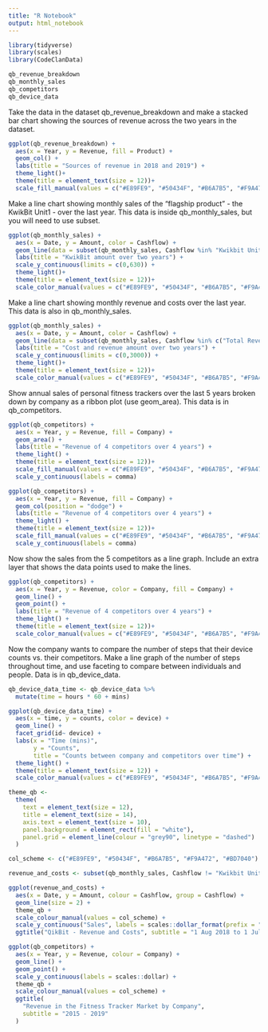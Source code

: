 ```yaml
---
title: "R Notebook"
output: html_notebook
---
```


```r
library(tidyverse)
library(scales)
library(CodeClanData)
```
```r
qb_revenue_breakdown
qb_monthly_sales
qb_competitors
qb_device_data
```
Take the data in the dataset qb_revenue_breakdown and make a stacked bar chart showing the sources of revenue across the two years in the dataset.
```r
ggplot(qb_revenue_breakdown) +
  aes(x = Year, y = Revenue, fill = Product) +
  geom_col() +
  labs(title = "Sources of revenue in 2018 and 2019") +
  theme_light()+
  theme(title = element_text(size = 12))+
  scale_fill_manual(values = c("#E89FE9", "#50434F", "#B6A7B5", "#F9A472", "#BD7040"))
```
Make a line chart showing monthly sales of the “flagship product” - the KwikBit Unit1 - over the last year. This data is inside qb_monthly_sales, but you will need to use subset.
```r
ggplot(qb_monthly_sales) +
  aes(x = Date, y = Amount, color = Cashflow) +
  geom_line(data = subset(qb_monthly_sales, Cashflow %in% "Kwikbit Unit 1 Sales")) +
  labs(title = "KwikBit amount over two years") +
  scale_y_continuous(limits = c(0,630)) +
  theme_light()+
  theme(title = element_text(size = 12))+
  scale_color_manual(values = c("#E89FE9", "#50434F", "#B6A7B5", "#F9A472", "#BD7040"), guide = "none")
```
Make a line chart showing monthly revenue and costs over the last year. This data is also in qb_monthly_sales.
```r
ggplot(qb_monthly_sales) +
  aes(x = Date, y = Amount, color = Cashflow) +
  geom_line(data = subset(qb_monthly_sales, Cashflow %in% c("Total Revenue", "Cost"))) +
  labs(title = "Cost and revenue amount over two years") +
  scale_y_continuous(limits = c(0,3000)) +
  theme_light()+
  theme(title = element_text(size = 12))+
  scale_color_manual(values = c("#E89FE9", "#50434F", "#B6A7B5", "#F9A472", "#BD7040"))
```
Show annual sales of personal fitness trackers over the last 5 years broken down by company as a ribbon plot (use geom_area). This data is in qb_competitors.
```r
ggplot(qb_competitors) +
  aes(x = Year, y = Revenue, fill = Company) +
  geom_area() +
  labs(title = "Revenue of 4 competitors over 4 years") +
  theme_light() +
  theme(title = element_text(size = 12))+
  scale_fill_manual(values = c("#E89FE9", "#50434F", "#B6A7B5", "#F9A472", "#BD7040")) +
  scale_y_continuous(labels = comma)
```
```r
ggplot(qb_competitors) +
  aes(x = Year, y = Revenue, fill = Company) +
  geom_col(position = "dodge") +
  labs(title = "Revenue of 4 competitors over 4 years") +
  theme_light() +
  theme(title = element_text(size = 12))+
  scale_fill_manual(values = c("#E89FE9", "#50434F", "#B6A7B5", "#F9A472", "#BD7040")) +
  scale_y_continuous(labels = comma)
```

Now show the sales from the 5 competitors as a line graph. Include an extra layer that shows the data points used to make the lines.
```r
ggplot(qb_competitors) +
  aes(x = Year, y = Revenue, color = Company, fill = Company) +
  geom_line() +
  geom_point() +
  labs(title = "Revenue of 4 competitors over 4 years") +
  theme_light() +
  theme(title = element_text(size = 12))+
  scale_color_manual(values = c("#E89FE9", "#50434F", "#B6A7B5", "#F9A472", "#BD7040"))
```
Now the company wants to compare the number of steps that their device counts vs. their competitors. Make a line graph of the number of steps throughout time, and use faceting to compare between individuals and people. Data is in qb_device_data.
```r

qb_device_data_time <- qb_device_data %>% 
  mutate(time = hours * 60 + mins)

ggplot(qb_device_data_time) +
  aes(x = time, y = counts, color = device) +
  geom_line() +
  facet_grid(id~ device) +
  labs(x = "Time (mins)",
       y = "Counts",
       title = "Counts between company and competitors over time") +
  theme_light() +
  theme(title = element_text(size = 12)) +
  scale_color_manual(values = c("#E89FE9", "#50434F", "#B6A7B5", "#F9A472", "#BD7040"))
```
```r
theme_qb <- 
  theme(
    text = element_text(size = 12),
    title = element_text(size = 14),
    axis.text = element_text(size = 10),
    panel.background = element_rect(fill = "white"),
    panel.grid = element_line(colour = "grey90", linetype = "dashed")
  )

col_scheme <- c("#E89FE9", "#50434F", "#B6A7B5", "#F9A472", "#BD7040")
```
```r
revenue_and_costs <- subset(qb_monthly_sales, Cashflow != "Kwikbit Unit 1 Sales")

ggplot(revenue_and_costs) +
  aes(x = Date, y = Amount, colour = Cashflow, group = Cashflow) +
  geom_line(size = 2) +
  theme_qb +
  scale_colour_manual(values = col_scheme) +
  scale_y_continuous("Sales", labels = scales::dollar_format(prefix = "£")) +
  ggtitle("QikBit - Revenue and Costs", subtitle = "1 Aug 2018 to 1 July 2019")
```
```r
ggplot(qb_competitors) +
  aes(x = Year, y = Revenue, colour = Company) +
  geom_line() +
  geom_point() +
  scale_y_continuous(labels = scales::dollar) +
  theme_qb +
  scale_colour_manual(values = col_scheme) +
  ggtitle(
    "Revenue in the Fitness Tracker Market by Company",
    subtitle = "2015 - 2019"
  )
```



